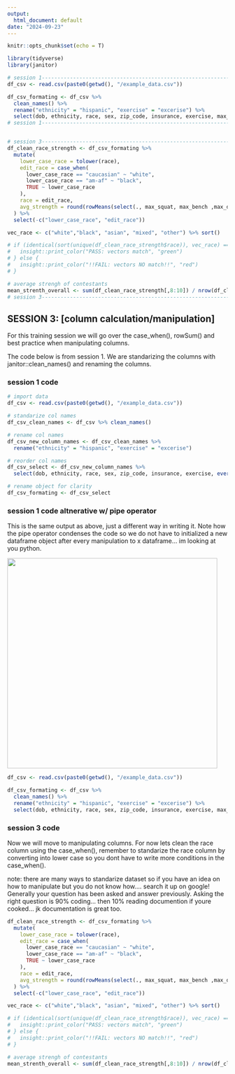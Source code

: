 ```yaml
---
output:
  html_document: default
date: "2024-09-23"
---
```


```r
knitr::opts_chunk$set(echo = T)

library(tidyverse)
library(janitor)

# session 1---------------------------------------------------------------------
df_csv <- read.csv(paste0(getwd(), "/example_data.csv")) 

df_csv_formating <- df_csv %>%
  clean_names() %>% 
  rename("ethnicity" = "hispanic", "exercise" = "excerise") %>%
  select(dob, ethnicity, race, sex, zip_code, insurance, exercise, max_squat, everything())
# session 1---------------------------------------------------------------------


# session 3---------------------------------------------------------------------
df_clean_race_strength <- df_csv_formating %>%
  mutate(
    lower_case_race = tolower(race),
    edit_race = case_when(
      lower_case_race == "caucasian" ~ "white",
      lower_case_race == "am-af" ~ "black",
      TRUE ~ lower_case_race
    ),
    race = edit_race,
    avg_strength = round(rowMeans(select(., max_squat, max_bench ,max_deadlift)))
  ) %>% 
  select(-c("lower_case_race", "edit_race")) 

vec_race <- c("white","black", "asian", "mixed", "other") %>% sort() 

# if (identical(sort(unique(df_clean_race_strength$race)), vec_race) == TRUE){
#   insight::print_color("PASS: vectors match", "green")
# } else {
#   insight::print_color("!!FAIL: vectors NO match!!", "red")
# }

# average strengh of contestants
mean_strenth_overall <- sum(df_clean_race_strength[,8:10]) / nrow(df_clean_race_strength) # nrow 
# session 3---------------------------------------------------------------------
```


## **SESSION 3**: [column calculation/manipulation]

For this training session we will go over the case_when(), rowSum() and best practice when manipulating columns.

The code below is from session 1. We are standarizing the columns with janitor::clean_names() and renaming the columns.

### **session 1 code**
```r
# import data
df_csv <- read.csv(paste0(getwd(), "/example_data.csv")) 

# standarize col names
df_csv_clean_names <- df_csv %>% clean_names()

# rename col names
df_csv_new_column_names <- df_csv_clean_names %>% 
  rename("ethnicity" = "hispanic", "exercise" = "excerise")

# reorder col names
df_csv_select <- df_csv_new_column_names %>% 
  select(dob, ethnicity, race, sex, zip_code, insurance, exercise, everything())

# rename object for clarity
df_csv_formating <- df_csv_select
```


### **session 1 code altnerative w/ pipe operator**
This is the same output as above, just a different way in writing it. Note how the pipe operator condenses the code so we do not have to initialized a new dataframe object after every manipulation to x dataframe... im looking at you python.

![](./pictures/matrix_pipe_meme.jpg){width=5in}
```r
df_csv <- read.csv(paste0(getwd(), "/example_data.csv")) 

df_csv_formating <- df_csv %>%
  clean_names() %>% 
  rename("ethnicity" = "hispanic", "exercise" = "excerise") %>%
  select(dob, ethnicity, race, sex, zip_code, insurance, exercise, max_squat, everything())
```


### **session 3 code**
Now we will move to manipulating columns. For now lets clean the race column using the case_when(), remember to standarize the race column by converting into lower case so you dont have to write more conditions in the case_when(). 

note: there are many ways to standarize dataset so if you have an idea on how to manipulate but you do not know how.... search it up on google! Generally your question has been asked and answer previously. Asking the right question is 90% coding... then 10% reading documention if youre cooked... jk documentation is great too.
```r
df_clean_race_strength <- df_csv_formating %>%
  mutate(
    lower_case_race = tolower(race),
    edit_race = case_when(
      lower_case_race == "caucasian" ~ "white",
      lower_case_race == "am-af" ~ "black",
      TRUE ~ lower_case_race
    ),
    race = edit_race,
    avg_strength = round(rowMeans(select(., max_squat, max_bench ,max_deadlift)))
  ) %>% 
  select(-c("lower_case_race", "edit_race")) 

vec_race <- c("white","black", "asian", "mixed", "other") %>% sort() 

# if (identical(sort(unique(df_clean_race_strength$race)), vec_race) == TRUE){
#   insight::print_color("PASS: vectors match", "green")
# } else {
#   insight::print_color("!!FAIL: vectors NO match!!", "red")
# }

# average strengh of contestants
mean_strenth_overall <- sum(df_clean_race_strength[,8:10]) / nrow(df_clean_race_strength) # nrow 
```

